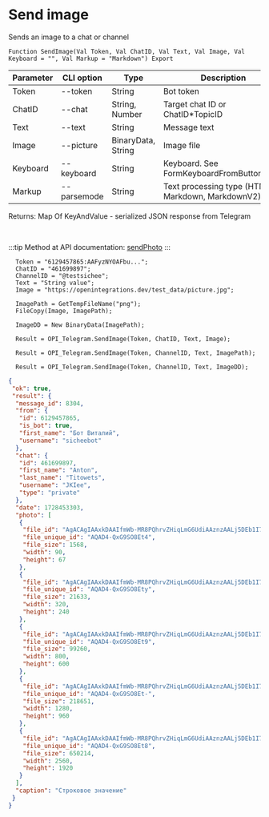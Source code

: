 ﻿---
sidebar_position: 2
---


# Send image
 Sends an image to a chat or channel



`Function SendImage(Val Token, Val ChatID, Val Text, Val Image, Val Keyboard = "", Val Markup = "Markdown") Export`

  | Parameter | CLI option | Type | Description |
  |-|-|-|-|
  | Token | --token | String | Bot token |
  | ChatID | --chat | String, Number | Target chat ID or ChatID*TopicID |
  | Text | --text | String | Message text |
  | Image | --picture | BinaryData, String | Image file |
  | Keyboard | --keyboard | String | Keyboard. See FormKeyboardFromButtonArray |
  | Markup | --parsemode | String | Text processing type (HTML, Markdown, MarkdownV2) |

  
  Returns:  Map Of KeyAndValue - serialized JSON response from Telegram

<br/>

:::tip
Method at API documentation: [sendPhoto](https://core.telegram.org/bots/api#sendphoto)
:::
<br/>


```bsl title="Code example"
  Token = "6129457865:AAFyzNYOAFbu...";
  ChatID = "461699897";
  ChannelID = "@testsichee";
  Text = "String value";
  Image = "https://openintegrations.dev/test_data/picture.jpg";
  
  ImagePath = GetTempFileName("png");
  FileCopy(Image, ImagePath);
  
  ImageDD = New BinaryData(ImagePath);
  
  Result = OPI_Telegram.SendImage(Token, ChatID, Text, Image);
  
  Result = OPI_Telegram.SendImage(Token, ChannelID, Text, ImagePath);
  
  Result = OPI_Telegram.SendImage(Token, ChannelID, Text, ImageDD);
```
 



```json title="Result"
{
 "ok": true,
 "result": {
  "message_id": 8304,
  "from": {
   "id": 6129457865,
   "is_bot": true,
   "first_name": "Бот Виталий",
   "username": "sicheebot"
  },
  "chat": {
   "id": 461699897,
   "first_name": "Anton",
   "last_name": "Titowets",
   "username": "JKIee",
   "type": "private"
  },
  "date": 1728453303,
  "photo": [
   {
    "file_id": "AgACAgIAAxkDAAIfmWb-MR8PQhrvZHiqLmG6UdiAAznzAALj5DEb1I7wSxB3bmqDIveAAQADAgADcwADNgQ",
    "file_unique_id": "AQAD4-QxG9SO8Et4",
    "file_size": 1568,
    "width": 90,
    "height": 67
   },
   {
    "file_id": "AgACAgIAAxkDAAIfmWb-MR8PQhrvZHiqLmG6UdiAAznzAALj5DEb1I7wSxB3bmqDIveAAQADAgADbQADNgQ",
    "file_unique_id": "AQAD4-QxG9SO8Ety",
    "file_size": 21633,
    "width": 320,
    "height": 240
   },
   {
    "file_id": "AgACAgIAAxkDAAIfmWb-MR8PQhrvZHiqLmG6UdiAAznzAALj5DEb1I7wSxB3bmqDIveAAQADAgADeAADNgQ",
    "file_unique_id": "AQAD4-QxG9SO8Et9",
    "file_size": 99260,
    "width": 800,
    "height": 600
   },
   {
    "file_id": "AgACAgIAAxkDAAIfmWb-MR8PQhrvZHiqLmG6UdiAAznzAALj5DEb1I7wSxB3bmqDIveAAQADAgADeQADNgQ",
    "file_unique_id": "AQAD4-QxG9SO8Et-",
    "file_size": 218651,
    "width": 1280,
    "height": 960
   },
   {
    "file_id": "AgACAgIAAxkDAAIfmWb-MR8PQhrvZHiqLmG6UdiAAznzAALj5DEb1I7wSxB3bmqDIveAAQADAgADdwADNgQ",
    "file_unique_id": "AQAD4-QxG9SO8Et8",
    "file_size": 650214,
    "width": 2560,
    "height": 1920
   }
  ],
  "caption": "Строковое значение"
 }
}
```
